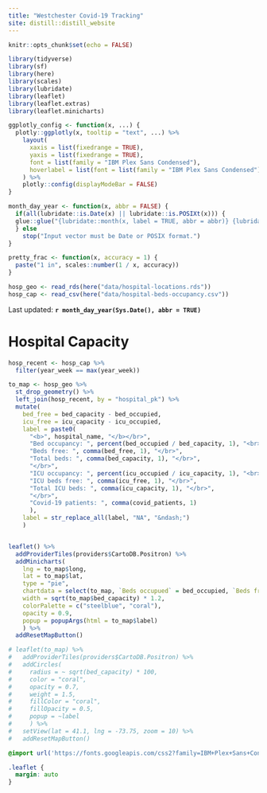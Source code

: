 ---
title: "Westchester Covid-19 Tracking"
site: distill::distill_website
---

```{r setup, include=FALSE}
knitr::opts_chunk$set(echo = FALSE)

library(tidyverse)
library(sf)
library(here)
library(scales)
library(lubridate)
library(leaflet)
library(leaflet.extras)
library(leaflet.minicharts)
```

```{r xaringan-panelset, echo=FALSE}
ggplotly_config <- function(x, ...) {
  plotly::ggplotly(x, tooltip = "text", ...) %>%
    layout(
      xaxis = list(fixedrange = TRUE),
      yaxis = list(fixedrange = TRUE),
      font = list(family = "IBM Plex Sans Condensed"),
      hoverlabel = list(font = list(family = "IBM Plex Sans Condensed"))
    ) %>%
    plotly::config(displayModeBar = FALSE)
}

month_day_year <- function(x, abbr = FALSE) {
  if(all(lubridate::is.Date(x) || lubridate::is.POSIXt(x))) {
  glue::glue("{lubridate::month(x, label = TRUE, abbr = abbr)} {lubridate::day(x)}, {lubridate::year(x)}")
  } else
    stop("Input vector must be Date or POSIX format.")
}

pretty_frac <- function(x, accuracy = 1) {
  paste("1 in", scales::number(1 / x, accuracy))
}
```

```{r read_in_data}
hosp_geo <- read_rds(here("data/hospital-locations.rds"))
hosp_cap <- read_csv(here("data/hospital-beds-occupancy.csv"))
```

Last updated: **`r month_day_year(Sys.Date(), abbr = TRUE)`**

# Hospital Capacity

```{r hosp_cap_map, out.height="600px", out.width="600px"}
hosp_recent <- hosp_cap %>% 
  filter(year_week == max(year_week))

to_map <- hosp_geo %>%
  st_drop_geometry() %>% 
  left_join(hosp_recent, by = "hospital_pk") %>%
  mutate(
    bed_free = bed_capacity - bed_occupied,
    icu_free = icu_capacity - icu_occupied,
    label = paste0(
      "<b>", hospital_name, "</b></br>",
      "Bed occupancy: ", percent(bed_occupied / bed_capacity, 1), "<br>",
      "Beds free: ", comma(bed_free, 1), "</br>",   
      "Total beds: ", comma(bed_capacity, 1), "</br>",
      "</br>",
      "ICU occupancy: ", percent(icu_occupied / icu_capacity, 1), "<br>",
      "ICU beds free: ", comma(icu_free, 1), "</br>",
      "Total ICU beds: ", comma(icu_capacity, 1), "</br>",
      "</br>",
      "Covid-19 patients: ", comma(covid_patients, 1)
      ),
    label = str_replace_all(label, "NA", "&ndash;")
    )


leaflet() %>%
  addProviderTiles(providers$CartoDB.Positron) %>%
  addMinicharts(
    lng = to_map$long,
    lat = to_map$lat,
    type = "pie",
    chartdata = select(to_map, `Beds occupued` = bed_occupied, `Beds free` = bed_free),
    width = sqrt(to_map$bed_capacity) * 1.2,
    colorPalette = c("steelblue", "coral"),
    opacity = 0.9,
    popup = popupArgs(html = to_map$label)
    ) %>%
  addResetMapButton()

# leaflet(to_map) %>%
#   addProviderTiles(providers$CartoDB.Positron) %>%
#   addCircles(
#     radius = ~ sqrt(bed_capacity) * 100,
#     color = "coral",
#     opacity = 0.7,
#     weight = 1.5,
#     fillColor = "coral",
#     fillOpacity = 0.5,
#     popup = ~label
#     ) %>%
#   setView(lat = 41.1, lng = -73.75, zoom = 10) %>%
#   addResetMapButton()

```

```{css}
@import url('https://fonts.googleapis.com/css2?family=IBM+Plex+Sans+Condensed:ital,wght@0,100;0,200;0,300;0,400;0,500;0,600;0,700;1,100;1,200;1,300;1,400;1,500;1,600;1,700&display=swap');

.leaflet {
  margin: auto
}
```

